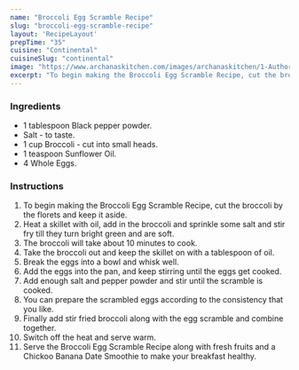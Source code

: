 ---
name: "Broccoli Egg Scramble Recipe"
slug: "broccoli-egg-scramble-recipe"
layout: 'RecipeLayout'
prepTime: "35"
cuisine: "Continental"
cuisineSlug: "continental"
image: "https://www.archanaskitchen.com/images/archanaskitchen/1-Author/sibyl-archanaskitchen.com/Broccoli_Egg_Scramble_Recipe__1600.jpg"
excerpt: "To begin making the Broccoli Egg Scramble Recipe, cut the broccoli by the florets and keep it aside"
---

### Ingredients

- 1 tablespoon Black pepper powder.
- Salt - to taste.
- 1 cup Broccoli - cut into small heads.
- 1 teaspoon Sunflower Oil.
- 4 Whole Eggs.

### Instructions

1. To begin making the Broccoli Egg Scramble Recipe, cut the broccoli by the florets and keep it aside.
1. Heat a skillet with oil, add in the broccoli and sprinkle some salt and stir fry till they turn bright green and are soft.
1. The broccoli will take about 10 minutes to cook.
1. Take the broccoli out and keep the skillet on with a tablespoon of oil.
1. Break the eggs into a bowl and whisk well.
1. Add the eggs into the pan, and keep stirring until the eggs get cooked.
1. Add enough salt and pepper powder and stir until the scramble is cooked.
1. You can prepare the scrambled eggs according to the consistency that you like.
1. Finally add stir fried broccoli along with the egg scramble and combine together.
1. Switch off the heat and serve warm.
1. Serve the Broccoli Egg Scramble Recipe along with fresh fruits and a Chickoo Banana Date Smoothie to make your breakfast healthy.
